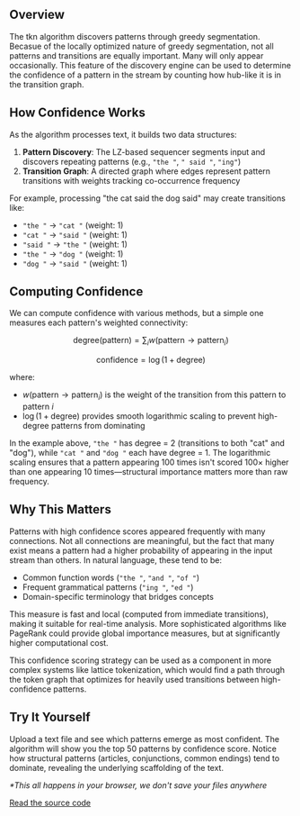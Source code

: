 
## Overview

The tkn algorithm discovers patterns through greedy segmentation. Becasue of the locally optimized nature of greedy segmentation, not all patterns and transitions are equally important. Many will only appear occasionally. This feature of the discovery engine can be used to determine the confidence of a pattern in the stream by counting how hub-like it is in the transition graph.

## How Confidence Works

As the algorithm processes text, it builds two data structures:

1. **Pattern Discovery**: The LZ-based sequencer segments input and discovers repeating patterns (e.g., `"the "`, `" said "`, `"ing"`)
2. **Transition Graph**: A directed graph where edges represent pattern transitions with weights tracking co-occurrence frequency

For example, processing "the cat said the dog said" may create transitions like:

- `"the "` → `"cat "` (weight: 1)
- `"cat "` → `"said "` (weight: 1)
- `"said "` → `"the "` (weight: 1)
- `"the "` → `"dog "` (weight: 1)
- `"dog "` → `"said "` (weight: 1)

## Computing Confidence

We can compute confidence with various methods, but a simple one measures each pattern's weighted connectivity:

$$
\text{degree}(\text{pattern}) = \sum_{i} w(\text{pattern} \rightarrow \text{pattern}_i)
$$

$$
\text{confidence} = \log(1 + \text{degree})
$$

where:

- $w(\text{pattern} \rightarrow \text{pattern}_i)$ is the weight of the transition from this pattern to pattern $i$
- $\log(1 + \text{degree})$ provides smooth logarithmic scaling to prevent high-degree patterns from dominating

In the example above, `"the "` has degree = 2 (transitions to both "cat" and "dog"), while `"cat "` and `"dog "` each have degree = 1. The logarithmic scaling ensures that a pattern appearing 100 times isn't scored 100× higher than one appearing 10 times—structural importance matters more than raw frequency.

## Why This Matters

Patterns with high confidence scores appeared frequently with many connections. Not all connections are meaningful, but the fact that many exist means a pattern had a higher probability of appearing in the input stream than others. In natural language, these tend to be:

- Common function words (`"the "`, `"and "`, `"of "`)
- Frequent grammatical patterns (`"ing "`, `"ed "`)
- Domain-specific terminology that bridges concepts

This measure is fast and local (computed from immediate transitions), making it suitable for real-time analysis. More sophisticated algorithms like PageRank could provide global importance measures, but at significantly higher computational cost.

This confidence scoring strategy can be used as a component in more complex systems like lattice tokenization, which would find a path through the token graph that optimizes for heavily used transitions between high-confidence patterns. 

## Try It Yourself

Upload a text file and see which patterns emerge as most confident. The algorithm will show you the top 50 patterns by confidence score. Notice how structural patterns (articles, conjunctions, common endings) tend to dominate, revealing the underlying scaffolding of the text.

_\*This all happens in your browser, we don't save your files anywhere_

[Read the source code](https://github.com/coffee-fueled-dev/very-coffee/blob/main/packages/app/src/blog/tkn/pattern-confidence/demos/pattern-confidence.tsx)

<PatternConfidenceDemo />
